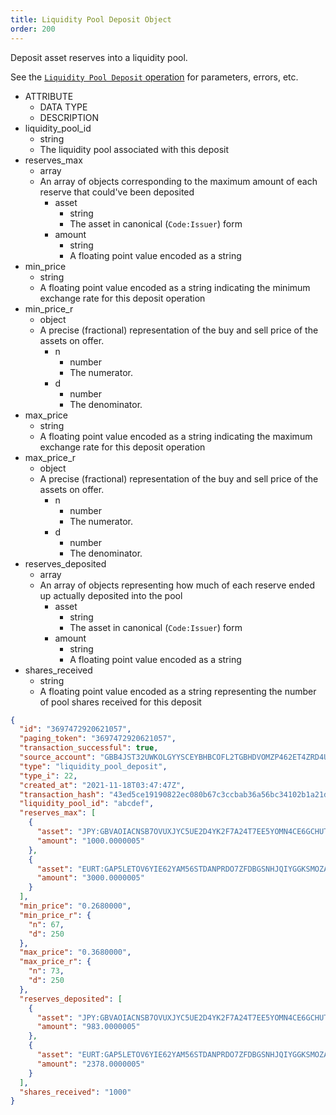 ```yaml
---
title: Liquidity Pool Deposit Object
order: 200
---
```



Deposit asset reserves into a liquidity pool.

See the [`Liquidity Pool Deposit` operation](/docs/fundamentals-and-concepts/list-of-operations#liquidity-pool-deposit) for parameters, errors, etc.

<AttributeTable>

- ATTRIBUTE
  - DATA TYPE
  - DESCRIPTION
- liquidity_pool_id
  - string
  - The liquidity pool associated with this deposit
- reserves_max
  - array
  - An array of objects corresponding to the maximum amount of each reserve that could've been deposited
    - asset
      - string
      - The asset in canonical (`Code:Issuer`) form
    - amount
      - string
      - A floating point value encoded as a string
- min_price
  - string
  - A floating point value encoded as a string indicating the minimum exchange rate for this deposit operation
- min_price_r
  - object
  - A precise (fractional) representation of the buy and sell price of the assets on offer.
    - n
      - number
      - The numerator.
    - d
      - number
      - The denominator.
- max_price
  - string
  - A floating point value encoded as a string indicating the maximum exchange rate for this deposit operation
- max_price_r
  - object
  - A precise (fractional) representation of the buy and sell price of the assets on offer.
    - n
      - number
      - The numerator.
    - d
      - number
      - The denominator.
- reserves_deposited
  - array
  - An array of objects representing how much of each reserve ended up actually deposited into the pool
    - asset
      - string
      - The asset in canonical (`Code:Issuer`) form
    - amount
      - string
      - A floating point value encoded as a string
- shares_received
  - string
  - A floating point value encoded as a string representing the number of pool shares received for this deposit

</AttributeTable>

<ExampleResponse>

```json
{
  "id": "3697472920621057",
  "paging_token": "3697472920621057",
  "transaction_successful": true,
  "source_account": "GBB4JST32UWKOLGYYSCEYBHBCOFL2TGBHDVOMZP462ET4ZRD4ULA7S2L",
  "type": "liquidity_pool_deposit",
  "type_i": 22,
  "created_at": "2021-11-18T03:47:47Z",
  "transaction_hash": "43ed5ce19190822ec080b67c3ccbab36a56bc34102b1a21d3ee690ed3bc23378",
  "liquidity_pool_id": "abcdef",
  "reserves_max": [
    {
      "asset": "JPY:GBVAOIACNSB7OVUXJYC5UE2D4YK2F7A24T7EE5YOMN4CE6GCHUTOUQXM",
      "amount": "1000.0000005"
    },
    {
      "asset": "EURT:GAP5LETOV6YIE62YAM56STDANPRDO7ZFDBGSNHJQIYGGKSMOZAHOOS2S",
      "amount": "3000.0000005"
    }
  ],
  "min_price": "0.2680000",
  "min_price_r": {
    "n": 67,
    "d": 250
  },
  "max_price": "0.3680000",
  "max_price_r": {
    "n": 73,
    "d": 250
  },
  "reserves_deposited": [
    {
      "asset": "JPY:GBVAOIACNSB7OVUXJYC5UE2D4YK2F7A24T7EE5YOMN4CE6GCHUTOUQXM",
      "amount": "983.0000005"
    },
    {
      "asset": "EURT:GAP5LETOV6YIE62YAM56STDANPRDO7ZFDBGSNHJQIYGGKSMOZAHOOS2S",
      "amount": "2378.0000005"
    }
  ],
  "shares_received": "1000"
}
```

</ExampleResponse>
